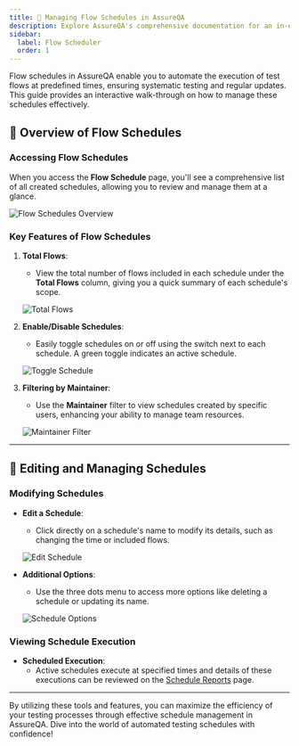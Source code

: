 ```yaml
---
title: 🚀 Managing Flow Schedules in AssureQA
description: Explore AssureQA's comprehensive documentation for an in-depth look at our services and tools.
sidebar:
  label: Flow Scheduler
  order: 1
---
```


Flow schedules in AssureQA enable you to automate the execution of test flows at predefined times, ensuring systematic testing and regular updates. This guide provides an interactive walk-through on how to manage these schedules effectively.

## 📅 Overview of Flow Schedules

### Accessing Flow Schedules

When you access the **Flow Schedule** page, you'll see a comprehensive list of all created schedules, allowing you to review and manage them at a glance.

![Flow Schedules Overview](/images/FS%201.png)

### Key Features of Flow Schedules

1. **Total Flows**:
   - View the total number of flows included in each schedule under the **Total Flows** column, giving you a quick summary of each schedule's scope.

   ![Total Flows](/images/FS%202.png)

2. **Enable/Disable Schedules**:
   - Easily toggle schedules on or off using the switch next to each schedule. A green toggle indicates an active schedule.

   ![Toggle Schedule](/images/FS%203.1.png)

3. **Filtering by Maintainer**:
   - Use the **Maintainer** filter to view schedules created by specific users, enhancing your ability to manage team resources.

   ![Maintainer Filter](/images/FS%207.png)

---

## 🔄 Editing and Managing Schedules

### Modifying Schedules

- **Edit a Schedule**:
  - Click directly on a schedule's name to modify its details, such as changing the time or included flows.

  ![Edit Schedule](/images/FS%205.png)

- **Additional Options**:
  - Use the three dots menu to access more options like deleting a schedule or updating its name.

  ![Schedule Options](/images/FS%206.png)

### Viewing Schedule Execution

- **Scheduled Execution**:
  - Active schedules execute at specified times and details of these executions can be reviewed on the [Schedule Reports](#) page.

---



By utilizing these tools and features, you can maximize the efficiency of your testing processes through effective schedule management in AssureQA. Dive into the world of automated testing schedules with confidence!
